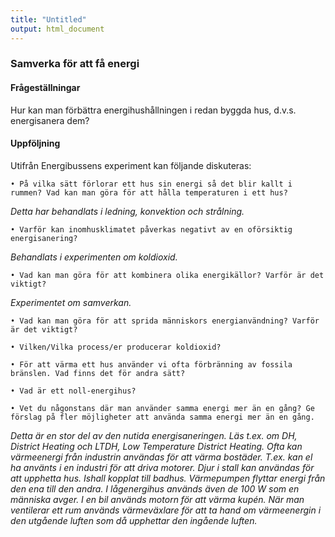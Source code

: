 ```yaml
---
title: "Untitled"
output: html_document
---
```




### Samverka för att få energi



#### Frågeställningar

Hur kan man förbättra energihushållningen i redan byggda hus, d.v.s. energisanera dem?



#### Uppföljning

Utifrån Energibussens experiment kan följande diskuteras:

    • På vilka sätt förlorar ett hus sin energi så det blir kallt i rummen? Vad kan man göra för att hålla temperaturen i ett hus?
*Detta har behandlats i ledning, konvektion och strålning.*

    • Varför kan inomhusklimatet påverkas negativt av en oförsiktig energisanering?
*Behandlats i experimenten om koldioxid.*

    • Vad kan man göra för att kombinera olika energikällor? Varför är det viktigt?
*Experimentet om samverkan.*

    • Vad kan man göra för att sprida människors energianvändning? Varför är det viktigt?

    • Vilken/Vilka process/er producerar koldioxid?

    • För att värma ett hus använder vi ofta förbränning av fossila bränslen. Vad finns det för andra sätt?

    • Vad är ett noll-energihus?

    • Vet du någonstans där man använder samma energi mer än en gång? Ge förslag på fler möjligheter att använda samma energi mer än en gång.
*Detta är en stor del av den nutida energisaneringen. Läs t.ex. om DH, District Heating och LTDH, Low Temperature District Heating.*
*Ofta kan värmeenergi från industrin användas för att värma bostäder. T.ex. kan el ha använts i en industri för att driva motorer. Djur i stall kan användas för att upphetta hus. Ishall kopplat till badhus. Värmepumpen flyttar energi från den ena till den andra. I lågenergihus används även de 100 W som en människa avger. I en bil används motorn för att värma kupén. När man ventilerar ett rum används värmeväxlare för att ta hand om värmeenergin i den utgående luften som då upphettar den ingående luften.*
